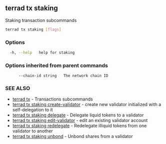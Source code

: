 ## terrad tx staking

Staking transaction subcommands

```sh Terrad
terrad tx staking [flags]
```

### Options

```sh Terrad
  -h, --help   help for staking
```

### Options inherited from parent commands

```
      --chain-id string   The network chain ID
```

### SEE ALSO

* [terrad tx](terrad_tx.md)	 - Transactions subcommands
* [terrad tx staking create-validator](terrad_tx_staking_create-validator.md)	 - create new validator initialized with a self-delegation to it
* [terrad tx staking delegate](terrad_tx_staking_delegate.md)	 - Delegate liquid tokens to a validator
* [terrad tx staking edit-validator](terrad_tx_staking_edit-validator.md)	 - edit an existing validator account
* [terrad tx staking redelegate](terrad_tx_staking_redelegate.md)	 - Redelegate illiquid tokens from one validator to another
* [terrad tx staking unbond](terrad_tx_staking_unbond.md)	 - Unbond shares from a validator


